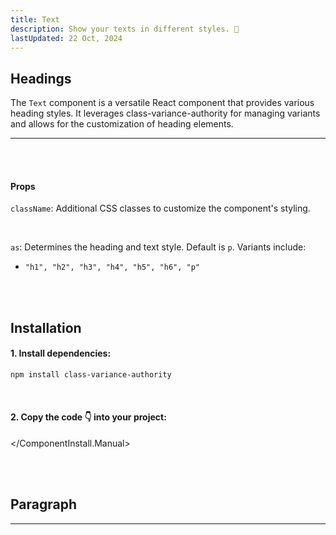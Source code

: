 ```yaml
---
title: Text
description: Show your texts in different styles. 💅
lastUpdated: 22 Oct, 2024
---
```


## Headings

The `Text` component is a versatile React component that provides various heading styles. It leverages class-variance-authority for managing variants and allows for the customization of heading elements.

<hr />
<br />

<ComponentShowcase name="text-headings" />
<br />

#### Props

`className`: Additional CSS classes to customize the component's styling.

<br />

`as`: Determines the heading and text style. Default is `p`. Variants include:

- `"h1", "h2", "h3", "h4", "h5", "h6", "p"`

<br />
<br />

## Installation

<ComponentInstall>
  <ComponentInstall.Cli npmCommand="npx shadcn@latest add 'https://retroui.dev/r/text.json'" />
  <ComponentInstall.Manual>
  
#### 1. Install dependencies:

```sh
npm install class-variance-authority
```

<br />

#### 2. Copy the code 👇 into your project:

<ComponentSource name="text" />

  </ComponentInstall.Manual>
</ComponentInstall>

<br />
<br />

## Paragraph

<hr />
<br />

<ComponentShowcase name="typography-p" />
